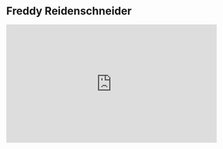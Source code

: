 # Freddy Reidenschneider {.unnumbered}

<iframe width="560" height="315" src="https://www.youtube.com/embed/KsimmeikE7w?si=kPGczt-Sl78HXeeK" title="YouTube video player" frameborder="0" allow="accelerometer; autoplay; clipboard-write; encrypted-media; gyroscope; picture-in-picture; web-share" referrerpolicy="strict-origin-when-cross-origin" allowfullscreen></iframe>